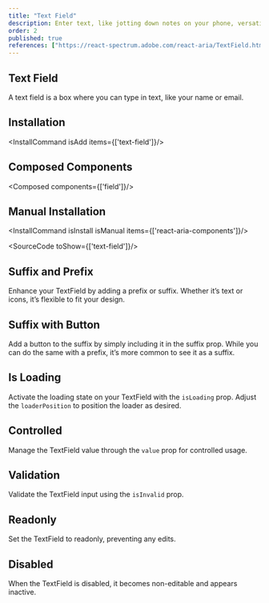 ```yaml
---
title: "Text Field"
description: Enter text, like jotting down notes on your phone, versatile for any data that requires typing.
order: 2
published: true
references: ["https://react-spectrum.adobe.com/react-aria/TextField.html#props", "https://www.framer.com/motion/animate-presence"]
---
```



## Text Field

A text field is a box where you can type in text, like your name or email.
<How minW72 toUse="forms/text-field-demo" />

## Installation
<InstallCommand isAdd items={['text-field']}/>

## Composed Components
<Composed components={['field']}/>

## Manual Installation
<InstallCommand isInstall isManual items={['react-aria-components']}/>

<SourceCode toShow={['text-field']}/>

## Suffix and Prefix
Enhance your TextField by adding a prefix or suffix. Whether it’s text or icons, it’s flexible to fit your design.
<How minW72 toUse="forms/text-field-prefix-suffix-demo" />

## Suffix with Button
Add a button to the suffix by simply including it in the suffix prop. While you can do the same with a prefix, it’s more common to see it as a suffix.
<How minW72 toUse="forms/text-field-suffix-button-demo" />

## Is Loading
Activate the loading state on your TextField with the `isLoading` prop. Adjust the `loaderPosition` to position the loader as desired.
<How minW72 toUse="forms/text-field-loading-demo" />

## Controlled
Manage the TextField value through the `value` prop for controlled usage.
<How minW72 toUse="forms/text-field-controlled-demo" />

## Validation
Validate the TextField input using the `isInvalid` prop.
<How minW72 toUse="forms/text-field-validation-demo" />

## Readonly
Set the TextField to readonly, preventing any edits.
<How minW72 toUse="forms/text-field-readonly-demo" />

## Disabled
When the TextField is disabled, it becomes non-editable and appears inactive.
<How minW72 toUse="forms/text-field-disabled-demo" />
